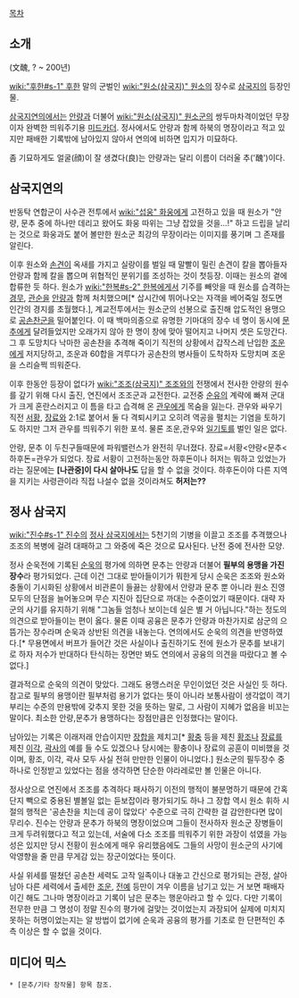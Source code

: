 [[목차]]
== 소개 ==
(文醜, ? ~ 200년)

[[wiki:"후한#s-1" 후한]] 말의 군벌인 [[wiki:"원소(삼국지)" 원소]]의 장수로 [[삼국지]]의 등장인물.

[[삼국지연의]]에서는 [[안량]]과 더불어 [[wiki:"원소(삼국지)" 원소]]군의 쌍두마차격이었던 무장이자 완벽한 띄워주기용 [[미드카더]]. 정사에서도 안량과 함께 하북의 명장이라고 적고 있지만 패배한 기록밖에 남아있지 않아서 연의에 비하면 입지가 미묘하다.

좀 기묘하게도 얼굴(顔)이 잘 생겼다(良)는 안량과는 달리 이름이 더러울 추('醜')이다.
== 삼국지연의 ==
반동탁 연합군이 사수관 전투에서 [[wiki:"섭웅" 화웅]]에게 고전하고 있을 때 원소가 "안량, 문추 중에 하나만 데리고 왔어도 화웅 따위는 그냥 잡았을 것을...!" 하고 드립을 날리는 것으로 화웅과도 붙어 볼만한 원소군 최강의 무장이라는 이미지를 풍기며 그 존재를 알린다. 

이후 원소와 [[손견]]이 옥새를 가지고 실랑이를 벌일 때 말빨이 밀린 손견이 칼을 뽑아들자 안량과 함께 칼을 뽑으며 위협적인 분위기를 조성하는 것이 첫등장. 이때는 원소의 곁에 합류한 듯 하다. 
원소가 [[wiki:"한복#s-2" 한복]]에게서 기주를 빼앗을 때 원소를 습격하는 [[경무]], [[관순]]을 [[안량]]과 함께 처치했으며[* 삽시간에 뛰어나오는 자객을 베어죽일 정도면 인간의 경지를 초월했다.], 계교전투에서는 원소군의 선봉으로 출진해 압도적인 용맹으로 [[공손찬]]군을 밀어붙인다. 이 때 백마의종으로 유명한 기마대의 장수 네 명이 동시에 [[문추]]에게 달려들었지만 오래가지 않아 한 명이 창에 맞아 떨어지고 나머지 셋은 도망간다. 그 후 도망치다 낙마한 공손찬을 추격해 죽이기 직전의 상황에서 갑작스레 난입한 [[조운]]에게 저지당하고, 조운과 60합을 겨루다가 공손찬의 병사들이 도착하자 도망치며 조운을 스리슬쩍 띄워준다. 

이후 한동안 등장이 없다가 [[wiki:"조조(삼국지)" 조조]]와의 전쟁에서 전사한 안량의 원수를 갚기 위해 다시 출진, 연진에서 조조군과 교전한다. 교전중 [[순유]]의 계략에 빠져 군대가 크게 혼란스러지고 이 틈을 타고 습격해 온 [[관우]]에게 목숨을 잃는다. 관우와 싸우기 직전 [[서황]], [[장료]]와 2:1로 붙어서 둘 다 격퇴시키고 오히려 역공을 펼치는 기염을 토하기도 하지만 그저 관우를 띄워주기 위한 포석. 물론 조운,관우와 [[일기토]]를 벌인 일은 없다.

안량, 문추 이 두친구들때문에 파워밸런스가 완전히 무너졌다. 장료=서황<얀랑<문추<하후돈=관우가 되었다. 장료 서황이 고전하는동안 하후돈이나 허저는 뭐하고 있었는가라는 질문에는 '''[나관중]이 다시 살아나도''' 답을 할 수 없을 것이다. 하후돈이야 다른 지역을 지키는 사령관이라 직접 나설수 없을 것이라쳐도 '''허저는??'''
== 정사 삼국지 ==
[[wiki:"진수#s-1" 진수]]의 [[정사 삼국지]]에서는 5천기의 기병을 이끌고 조조를 추격했으나 조조의 복병에 걸려 대패하고 그 와중에 죽은 것으로 묘사된다. 난전 중에 전사한 모양. 

정사 순욱전에 기록된 [[순욱]]의 평가에 의하면 문추는 안량과 더불어 '''필부의 용맹을 가진 장수'''라 평가되었다. 근데 이건 그대로 받아들이기가 뭐한게 당시 순욱은 조조와 원소와 충돌이 기시화된 상황에서 비관론이 들끓는 상황에서 안량과 문추 뿐 아니라 원소 진영 모두의 단점을 늘어놓으며 무슨 지진아 집단으로 까대는 수준이었기 때문이다. 대략 자군의 사기를 유지하기 위해 "그놈들 엄청나 보이는데 실은 별 거 아닙니다."하는 정도의 의견으로 받아들이는 편이 옳다. 물론 이때 공융은 문추가 안량과 마찬가지로 삼군의 으뜸가는 장수라며 순욱과 상반된 의견을 내놓는다. 연의에서도 순욱의 의견을 반영하였다.[* 무용면에서 버프가 들어간 것은 사실이나 출진하기도 전에 원소가 문추를 보내기로 하자 저수가 반대하다 탄식하는 장면만 봐도 연의에서 공융의 의견을 따랐다고 볼 수 없다.] 

결과적으로 순욱의 의견이 맞았다. 그래도 용맹스러운 무인이었던 것은 사실인 듯 하다. 참고로 필부의 용맹이란 필부처럼 용기가 없다는 뜻이 아니라 보통사람이 생각없이 객기부리는 수준의 만용밖에 갖추지 못한 것을 뜻하는 말로, 그 사람이 지혜가 없음을 비꼬는 말이다. 최소한 안량,문추가 용맹하다는 장점만큼은 인정했다는 말이다. 

남아있는 기록은 이래저래 안습이지만 [[장합]]을 제치고[* [[황충]] 등을 제친 [[황조]]나 [[장료]]를 제친 [[이각]], [[곽사]]의 예를 들 수도 있겠으나 당시에는 황충이나 장료의 공훈이 미비했을 것이며, 황조, 이각, 곽사 모두 사실 전혀 만만한 인물이 아니었다.] 원소군의 필두장수 중 하나로 인정받고 있었다는 점을 생각하면 단순한 야라레로만 볼 인물은 아니다. 

정사상으로 연진에서 조조를 추격하다 패사하기 이전의 행적이 불분명하기 때문에 간혹 단지 빽으로 중용된 별볼일 없는 듣보잡이라 평가되기도 하나 그 장합 역시 원소 휘하 시절의 행적은 '공손찬을 치는데 공이 많았다' 수준으로 극히 간략한 걸 감안한다면 많이 무리수. 진수는 안량과 문추가 하북의 명장이었으며 그들이 전사하자 원소군 장병들이 크게 두려워했다고 적고 있는데, 서술에 다소 조조를 띄워주기 위한 과장이 섞였을 가능성은 있지만 당시 전황이 원소에게 매우 유리했음에도 그들의 사망이 원소군의 사기에 악영향을 줄 만큼 무게감 있는 장군이었다는 뜻이다.

사실 위세를 떨쳤던 공손찬 세력도 고작 일족이나 대놓고 간신으로 평가되는 관정, 살아남아 다른 세력에서 출세한 [[조운]], [[전예]] 등만이 겨우 이름을 남기고 있는 거 보면 패배자이긴 해도 그나마 명장이라고 기록이 남은 문추는 행운아라고 할 수 있다. 다만 기록이 전무한 만큼 그 명성이 정말 진수의 평가에 걸맞는 것이었는지 과장되어 실제에 미치지 못하는 허명이었는지는 알 방법이 없기에 순욱과 공융의 평가를 기초로 한 단편적인 추측 이상은 할 수 없을 것이다.

== 미디어 믹스 ==
 * [문추/기타 창작물] 항목 참조.
